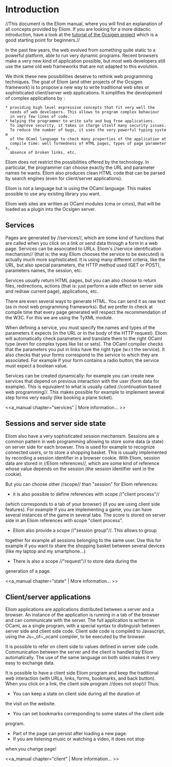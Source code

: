 =Introduction=

//This document is the Eliom manual, where you will find an explanation
of all concepts provided by Eliom.
If you are looking for a more didactic introduction,
have a look at the [[wiki(36):|tutorial of the Ocsigen project]]
which is a good starting point for beginners.//

In the past few years, the web evolved from something quite static
to a powerful platform, able to run very dynamic programs.
Recent browsers make a very new kind of application possible,
but most web developers still use the same old web frameworks
that are not adapted to this evolution.

We think these new possibilities deserve to rethink web
programming techniques.
The goal of Eliom (and other projects of the Ocsigen framework)
is to propose a new way to write
traditional web sites or sophisticated client/server web applications.
It simplifies the development of complex applications by :

 * providing high level expressive concepts that fit very well the
   needs of web developers. This allows to program complex behaviour
   in very few lines of code.
 * helping the programmer to write safe and bug free applications.
   To improve security, it takes in charge itself many security issues.
   To reduce the number of bugs, it uses the very powerful typing system
   of the OCaml language to check many properties of the application at
   compile time: well formedness of HTML pages, types of page parameters,
   absence of broken links, etc.

Eliom does not restrict the possibilities offered by the technology.
In particular, the programmer can choose exactly the URL and parameter
names he wants. Eliom also produces clean HTML code that can be parsed
by search engines (even for client/server applications).

Eliom is not a language but is using the OCaml language.
This makes possible to use any existing library you want.

Eliom web sites are written as OCaml modules (cma or cmxs),
that will be loaded as a plugin into the Ocsigen server.

==Services==

Pages are generated by //services//, which are some kind of functions
that are called when you click on a link or send data through a form in
a web page. Services can be associated to URLs. Eliom's
//service identification mechanism// (that is: the way Eliom chooses the
service to be executed) is actually much more sophisticated.
It is using many different criteria, like the URL, but also
special parameters, the HTTP method used (GET or POST),
parameters names, the session, etc.

Services usually return HTML pages, but you can also choose to return
files, redirections, actions (that is: just perform a side effect on
server side and redraw current page), applications, etc.

There are even several ways to generate HTML. You can send it as raw text
(as in most web programming frameworks). But we prefer to check at compile
time that every page generated will respect the recommendation of the W3C.
For this we are using the TyXML module.

When defining a service, you must specify the names and types of the
parameters it expects (in the URL or in the body of the HTTP request).
Eliom will automatically check parameters and translate them to the
right OCaml type (even for complex types like list or sets).
The OCaml compiler checks that the parameters you put in links have
the right type (w.r.t the service). It also checks that your forms
correspond to the service to which they are associated. For example
if your form contains a radio button, the service must expect a
boolean value.

Services can be created dynamically: for example you can create
new services that depend on previous interaction with the user
(form data for example). This is equivalent to what is usually called
//continuation based web programming//. This makes possible for example
to implement several step forms very easily (like booking a plane ticket).

<<a_manual chapter="services" | More information... >>

==Sessions and server side state==

Eliom also have a very sophisticated session mechanism.
Sessions are a common pattern in web programming allowing
to store some data (a state) on server side for each browser.
This is used for example to recognize connected users,
or to store a shopping basket. This
is usually implemented by recording a session identifier in a browser cookie.
With Eliom, session data are stored in //Eliom references//, which are some
kind of reference whose value depends on the session (the session identifier
sent in the cookie).

But you can choose other //scope// than "session" for Eliom references:
* it is also possible to define references with scope //"client process"//
(which corresponds to a tab of your browser)
(if you are using client side features). For example if you are implementing
a game, you can have several instances of the game in several tabs. The score
is stored on server side in an Eliom references with scope "client process".
* Eliom also provide a scope //"session group"//. This allows to group
together for example all sessions belonging to the same user.
Use this for example if you want to share the shopping basket
between several devices (like my laptop and my smartphone...).
* There is also a scope //"request"// to store data during the
generation of a page.

<<a_manual chapter="state" | More information... >>

==Client/server applications==

Eliom applications are applications distributed between a server and a browser.
An instance of the application is running in a tab of the browser and
can communicate with the server.
The full application is written in OCaml, as a single program,
with a special syntax to
distinguish between server side and client side code.
Client side code is compiled to Javascript, using the Js~_of~_ocaml
compiler, to be executed by the browser.

It is possible to refer on client side to values defined in server side code.
Communication between the server and the client is handled
by Eliom automatically. The use of the same language on both sides
makes it very easy to exchange data.

It is possible to have a client side Eliom program and keep the traditional
web interaction (with URLs, links, forms, bookmarks, and back button).
When you click on a link, the client side program //does not stop!//
Thus:
* You can keep a state on client side during all the duration of
the visit on the website.
* You can set bookmarks corresponding to some states of the client side
program.
* Part of the page can persist after loading a new page.
* If you are listening music or watching a video, it does not stop
when you change page!

<<a_manual chapter="client" | More information... >>
